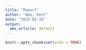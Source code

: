 ```yaml
---
title: "Report"
author: "Amy, Kent"
date: "2025-03-10"
output: 
  ams_article: default
---
```


```r
knitr::opts_chunk$set(echo = TRUE)
```

